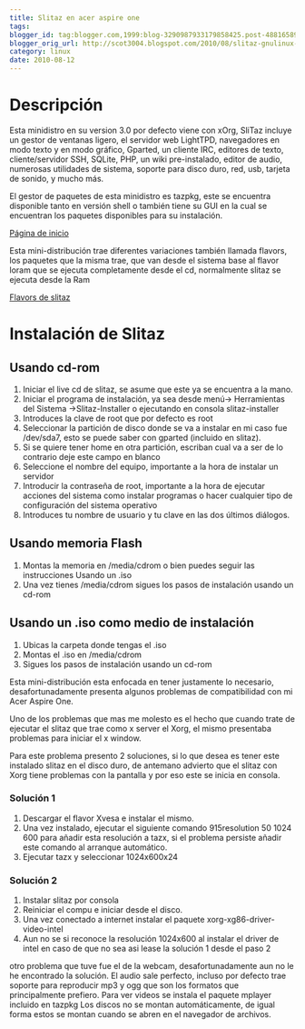 ```yaml
---
title: Slitaz en acer aspire one
tags:
blogger_id: tag:blogger.com,1999:blog-3290987933179858425.post-4881658907635129104
blogger_orig_url: http://scot3004.blogspot.com/2010/08/slitaz-gnulinux-acer-aspire-one.html
category: linux
date: 2010-08-12
---
```


# Descripción

Esta minidistro en su version 3.0 por defecto viene con xOrg,
SliTaz incluye un gestor de ventanas ligero, el servidor web LightTPD,
navegadores en modo texto y en modo gráfico, Gparted, un cliente IRC,
editores de texto, cliente/servidor SSH, SQLite, PHP, un wiki pre-instalado,
editor de audio, numerosas utilidades de sistema, soporte para disco duro,
red, usb, tarjeta de sonido, y mucho más.

El gestor de paquetes de esta minidistro es tazpkg,
este se encuentra disponible tanto en versión shell o
también tiene su GUI en la cual se encuentran los paquetes disponibles para su instalación.

[Página de inicio](http://slitaz.org/es/)

Esta mini-distribución trae diferentes variaciones también llamada flavors,
los paquetes que la misma trae, que van desde el sistema base
al flavor loram que se ejecuta completamente desde el cd, normalmente slitaz se ejecuta desde la Ram

[Flavors de slitaz](http://www.slitaz.org/en/get/flavors.php)

# Instalación de Slitaz

## Usando cd-rom

1.  Iniciar el live cd de slitaz, se asume que este ya se encuentra a la mano.
2.  Iniciar el programa de instalación, ya sea desde menú-> Herramientas del Sistema ->Slitaz-Installer o ejecutando en consola slitaz-installer
3.  Introduces la clave de root que por defecto es root
4.  Seleccionar la partición de disco donde se va a instalar en mi caso fue /dev/sda7, esto se puede saber con gparted (incluido en slitaz).
5.  Si se quiere tener home en otra partición, escriban cual va a ser de lo contrario deje este campo en blanco
6.  Seleccione el nombre del equipo, importante a la hora de instalar un servidor
7.  Introducir la contraseña de root, importante a la hora de ejecutar acciones del sistema como instalar programas o hacer cualquier tipo de configuración del sistema operativo
8.  Introduces tu nombre de usuario y tu clave en las dos últimos diálogos.

## Usando memoria Flash

1.  Montas la memoria en /media/cdrom o bien puedes seguir las instrucciones Usando un .iso
2.  Una vez tienes /media/cdrom sigues los pasos de instalación usando un cd-rom

## Usando un .iso como medio de instalación

1.  Ubicas la carpeta donde tengas el .iso
2.  Montas el .iso en /media/cdrom
3.  Sigues los pasos de instalación usando un cd-rom

Esta mini-distribución esta enfocada en tener justamente lo necesario, desafortunadamente presenta algunos problemas de compatibilidad con mi Acer Aspire One.

Uno de los problemas que mas me molesto es el hecho que cuando trate de ejecutar el slitaz que trae como x server el Xorg, el mismo presentaba problemas para iniciar el x window.

Para este problema presento 2 soluciones, si lo que desea es tener este instalado slitaz en el disco duro, de antemano advierto que el slitaz con Xorg tiene problemas con la pantalla y por eso este se inicia en consola.

### Solución 1

1.  Descargar el flavor Xvesa e instalar el mismo.
2.  Una vez instalado, ejecutar el siguiente comando 915resolution 50 1024 600 para añadir esta resolución a tazx, si el problema persiste añadir este comando al arranque automático.
3.  Ejecutar tazx y seleccionar 1024x600x24

### Solución 2

1.  Instalar slitaz por consola
2.  Reiniciar el compu e iniciar desde el disco.
3.  Una vez conectado a internet instalar el paquete xorg-xg86-driver-video-intel
4.  Aun no se si reconoce la resolución 1024x600 al instalar el driver de intel en caso de que no sea asi lease la solución 1 desde el paso 2

otro problema que tuve fue el de la webcam, desafortunadamente aun no le he encontrado la solución.
El audio sale perfecto, incluso por defecto trae soporte para reproducir mp3 y ogg que son los formatos que principalmente prefiero.
Para ver videos se instala el paquete mplayer incluido en tazpkg
Los discos no se montan automáticamente, de igual forma estos se montan cuando se abren en el navegador de archivos.
